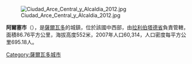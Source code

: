 [[Image:Ciudad_Arce_Central_y_Alcaldia_2012.jpg|right]]

'''阿爾塞市'''（{{lang-es|Ciudad Arce}}），是[[薩爾瓦多|薩爾瓦多]]的城鎮，位於該國中西部，由[[拉利伯塔德省|拉利伯塔德省]]負責管轄，面積86.76平方公里，海拔高度552米，2007年人口60,314，人口密度每平方公里695.18人。

{{Coord|13|50|N|89|26|W|display=title}}

{{ElSalvador-geo-stub}}
[[Category:薩爾瓦多城市|Category:薩爾瓦多城市]]